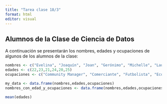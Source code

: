 ```yaml
---
title: "Tarea clase 18/3"
format: html
editor: visual
---
```


## Alumnos de la Clase de Ciencia de Datos

A continuación se presentarán los nombres, edades y ocupaciones de algunos de los alumnos de la clase:

```r
nombres <- c("Evelina", "Joaquín", "Joan", "Gerónimo", "Michelle", "Lautaro")
edades <- c(22,23,21,24,20,25)
ocupaciones <- c("Community Manager", "Comerciante", "Futbolista", "Economista", "Bailarina", "Estudiante" )
```

```r
my_data <- data.frame(nombres,edades,ocupaciones)
nombres_con_edad_y_ocupaciones <- data.frame(nombres,edades,ocupaciones)
```

```r
mean(edades)
```
